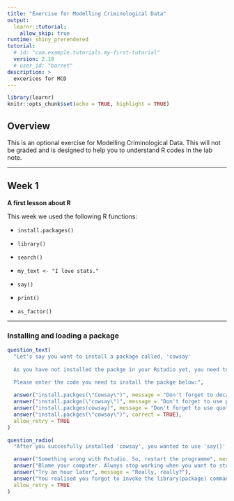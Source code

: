 ```yaml
---
title: "Exercise for Modelling Criminological Data"
output:
  learnr::tutorial:
    allow_skip: true
runtime: shiny_prerendered
tutorial:
  # id: "com.example.tutorials.my-first-tutorial"
  version: 2.18
  # user_id: "barret"
description: >
  excerices for MCD
---
```


```r
library(learnr)
knitr::opts_chunk$set(echo = TRUE, highlight = TRUE)
```

## Overview

This is an optional exercise for Modelling Criminological Data. 
This will not be graded and is designed to help you to understand R codes in the lab note. 

-------------------


## Week 1

**A first lesson about R**

This week we used the following R functions: 

+ `install.packages()`

+ `library()`

+ `search()`

+ `my_text <- "I love stats."`

+ `say()`

+ `print()`

+ `as_factor()`

-------------------

### Installing and loading a package

```r
question_text(
  "Let's say you want to install a package called, 'cowsay' 
  
  As you have not installed the packge in your Rstudio yet, you need to install the packge first.
  
  Please enter the code you need to install the packge below:",

  answer("install.packges(\"Cowsay\")", message = "Don't forget to decapitalize, R is case-sensitive"),
  answer("install.packge(\"cowsay\")", message = "Don't forget to use plural, packges"),
  answer("install.packges(cowsay)", message = "Don't forget to use quotation marks"),
  answer("install.packges(\"cowsay\")", correct = TRUE),
  allow_retry = TRUE
)
```
```r
question_radio(
  "After you succesfully installed 'cowsay', you wanted to use 'say()' function in 'cowsay'. You ran 'say(my_text)' but R returned 'Error in say(my_text) : could not find function \"say\"'. What does the error message tell you? How can you fix this one?:",

  answer("Something wrong with Rstudio. So, restart the programme", message = "Nice try"),
  answer("Blame your computer. Always stop working when you want to study. Ask mum to get you a new macbook", message = "Good reason for a new laptop"),
  answer("Try an hour later", message = "Really, really?"),
  answer("You realised you forgot to invoke the library(package) command to load it into the current session. Load a package using 'load(cowsay)' code and fix it", correct = TRUE),
  allow_retry = TRUE
)
```



